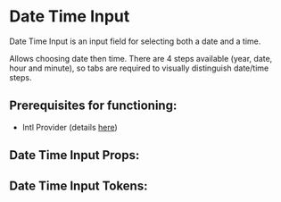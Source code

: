 


# Date Time Input

Date Time Input is an input field for selecting both a date and a time.

Allows choosing date then time. There are 4 steps available (year, date, hour and minute), so tabs are required to visually distinguish date/time steps.

## **Prerequisites for functioning**:
 - Intl Provider (details [here](/docs/component-library-intl-intl--basic))

<Stories includePrimary={true} />

## Date Time Input Props:

<ArgsTable of={DateTimeInput} />

## Date Time Input Tokens:
<ThemeTokens component="DateTimeInput"/>
